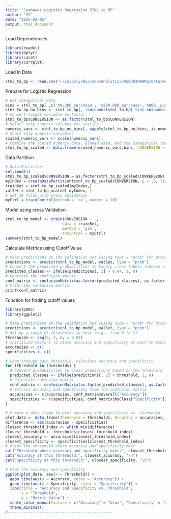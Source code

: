 ```yaml
---
title: "Seahawks Logisitc Regression STNL to BP"
author: "S1"
date: "2025-02-05"
output: html_document
---
```


Load Dependencies

```r
library(readxl)
library(dplyr)
library(caret)
library(corrplot)
```

Load in Data

```r
stnl_to_bp <- read.csv("~/calpoly/BusinessAnalytics/GSB503HAWKS/data/mergeData/stnl_to_bp_modelData_Purchases.csv")
```

Prepare for Logistic Regression

```r
# Get categorical data
bins = stnl_to_bp[ ,c('X0.200_purchase', 'X200.800_purchase','X800._purchase','no_purchase')]
stnl_to_bp_no_bins <- stnl_to_bp[, !colnames(stnl_to_bp) %in% colnames(bins)]
# Convert target variable to factor
stnl_to_bp$CONVERSION <- as.factor(stnl_to_bp$CONVERSION)
# Select only numeric columns for scaling
numeric_vars <- stnl_to_bp_no_bins[, sapply(stnl_to_bp_no_bins, is.numeric)]
# Scale only numeric variables
scaled_numeric_vars <- scale(numeric_vars)
# Combine the scaled numeric data, binned data, and the categorical target variable
stnl_to_bp_scaled <- data.frame(scaled_numeric_vars,bins, CONVERSION = stnl_to_bp$CONVERSION)
```

Data Partition

```r
# Data Partition
set.seed(1)
stnl_to_bp_scaled$CONVERSION = as.factor(stnl_to_bp_scaled$CONVERSION)
myIndex = createDataPartition(stnl_to_bp_scaled$CONVERSION, p = .6, list = FALSE)
trainSet = stnl_to_bp_scaled[myIndex,]
valSet = stnl_to_bp_scaled[-myIndex, ]
# Set 10 folds with cross validation 
myCtrl = trainControl(method = 'cv', number = 10)
```

Model using cross Validation

```r
stnl_to_bp_model <- train(CONVERSION ~ ., 
                         data = trainSet, 
                         method = 'glm', 
                         trControl = myCtrl)
summary(stnl_to_bp_model)
```

Calculate Metrics using Cutoff Value

```r
# Make predictions on the validation set (using type = "prob" for probability outputs)
predictions <- predict(stnl_to_bp_model, valSet, type = "prob")
# Convert the predicted probabilities to binary class labels (choose a threshold, e.g., 0.5)
predicted_classes <- ifelse(predictions[, 2] > 0.04, 1, 0)
# Generate the confusion matrix
conf_matrix <- confusionMatrix(as.factor(predicted_classes), as.factor(valSet$CONVERSION))
# Print the confusion matrix
print(conf_matrix)
```

Function for finding cutoff values

```r
library(pROC)
library(ggplot2)

# Make predictions on the validation set (using type = "prob" for probability outputs)
predictions <- predict(stnl_to_bp_model, valSet, type = "prob")
# Set up a range of thresholds to test (e.g., from 0 to 1)
thresholds <- seq(0, 1, by = 0.01)
# Initialize vectors to store accuracy and specificity at each threshold
accuracies <- c()
specificities <- c()

# Loop through each threshold, calculate accuracy and specificity
for (threshold in thresholds) {
  # Convert probabilities to class predictions based on the threshold
  predicted_classes <- ifelse(predictions[, 2] > threshold, 1, 0)
  # Calculate confusion matrix
  conf_matrix <- confusionMatrix(as.factor(predicted_classes), as.factor(valSet$CONVERSION))
  # Extract accuracy and specificity from the confusion matrix
  accuracies <- c(accuracies, conf_matrix$overall["Accuracy"])
  specificities <- c(specificities, conf_matrix$byClass["Specificity"])
}

# Create a data frame to plot accuracy and specificity vs. threshold
plot_data <- data.frame(Threshold = thresholds, Accuracy = accuracies, Specificity = specificities)
difference <- abs(accuracies - specificities)
closest_threshold_index <- which.min(difference)
closest_threshold <- thresholds[closest_threshold_index]
closest_accuracy <- accuracies[closest_threshold_index]
closest_specificity <- specificities[closest_threshold_index]
# Print the threshold where accuracy and specificity meet
cat("Threshold where accuracy and specificity meet:", closest_threshold, "\n")
cat("Accuracy at this threshold:", closest_accuracy, "\n")
cat("Specificity at this threshold:", closest_specificity, "\n")

# Plot the accuracy and specificity
ggplot(plot_data, aes(x = Threshold)) +
  geom_line(aes(y = Accuracy, color = "Accuracy")) +
  geom_line(aes(y = Specificity, color = "Specificity")) +
  labs(title = "Accuracy and Specificity vs. Threshold",
       x = "Threshold", 
       y = "Metric Value") +
  scale_color_manual(values = c("Accuracy" = "blue", "Specificity" = "red")) +
  theme_minimal()
#----------------------------------------------
```
